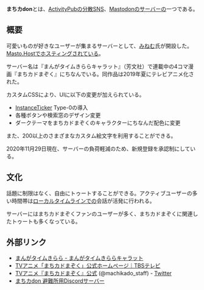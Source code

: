'''まちカdon'''とは、[[ActivityPub]]の[[分散SNS]]、[[Mastodon]]のサーバーの一つである。

{{Infobox instance
| Name          = まちカdon
| Image         = [[ファイル:E1e900303784932f.png|400px|まちカdon]]
| Domain        = https://machikadon.online
| Admin         = [https://machikadon.online/@Minemu483K みねむ]
| Country       = 日本
| Start         = 2020年8月7日
|Kifu=https://www.patreon.com/machikadon}}

==概要==
可愛いものが好きなユーザーが集まるサーバーとして、[https://machikadon.online/@Minemu483K みねむ]氏が開設した。[[Masto.Host]]でホスティングされている。

サーバー名は『まんがタイムきららキャラット』（芳文社）で連載中の4コマ漫画『まちカドまぞく』にちなんでいる。同作品は2019年夏にテレビアニメ化された。

カスタムCSSにより、UIに以下の変更が加えられている。

*[[InstanceTicker]] Type-0の導入
*各種ボタンや検索窓のデザイン変更
*ダークテーマをまちカドまぞくのキャラクターにちなんだ配色に変更

また、200以上のさまざまなカスタム絵文字を利用することができる。

2020年11月29日現在、サーバーの負荷軽減のため、新規登録を承認制にしている。

==文化==
話題に制限はなく、自由にトゥートすることができる。アクティブユーザーの多い時間帯は[[ローカルタイムライン]]での会話が活発に行われる。

サーバーにはまちカドまぞくファンのユーザーが多く、まちカドまぞくに関連したトゥートも多くなっている。

==外部リンク==

*[http://www.dokidokivisual.com/magazine/carat/ まんがタイムきらら - まんがタイムきららキャラット]
*[https://www.tbs.co.jp/anime/machikado/ TVアニメ「まちカドまぞく」公式ホームページ｜TBSテレビ]
*[https://twitter.com/machikado_staff TVアニメ『まちカドまぞく』公式] (@machikado_staff) - [[Twitter]]
*[https://discord.gg/qWwtB4E まちカdon 避難所用Discordサーバー]